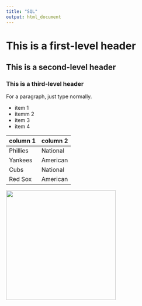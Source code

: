 ```yaml
---
title: "SQL"
output: html_document
---
```


# This is a first-level header
## This is a second-level header 
### This is a third-level header

For a paragraph, just type normally.

* item 1 
* itemm 2 
* item 3
* item 4

column 1 | column 2
---|---
Phillies | National 
Yankees | American
Cubs | National 
Red Sox | American

<img src="pittsburgh-pirates-p.jpg" width="300"/>